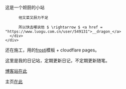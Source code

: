 
<BaseLayout title="Home">
  <BaseCard title="Home">
    <div class="flex">
      <div class="p-6">
          这是一个妲厨的小站

          他又菜又厨力不足

          所以快去嘲讽他 $ \rightarrow $ <a href = "https://www.luogu.com.cn/user/549131">__dragon_</a>
      </div>
    </div>

  </BaseCard>

  <BaseCard title="Home" image="/head_pic/Nahida_1.webp">
  还在施工，用的<a href = "https://kkgithub.com/EveSunMaple/Frosti">frosti</a>模板 + cloudflare pages。
  
  这里是我的日记站，定期更新日记，不定期更新随笔。

  <a href = "https://sigewinne.us" target = "_blank">博客站在此</a>

  主页<a href = "/about">在此</a>
  </BaseCard>
</BaseLayout>
